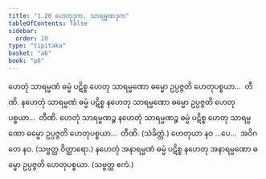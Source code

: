 ```yaml
---
title: "1.20 ဟေတုဒုက, သာရမ္မဏဒုက"
tableOfContents: false
sidebar:
  order: 20
type: "tipitaka"
basket: "ab"
book: "p6"
---
```



<DynamicBreadcrumb />

<Division number="44" book="p6" e="ch" v="39" p="50">

<Paragraph number="127" book="p6">
ဟေတုံ သာရမ္မဏံ ဓမ္မံ ပဋိစ္စ ဟေတု သာရမ္မဏော ဓမ္မော ဥပ္ပဇ္ဇတိ ဟေတုပစ္စယာ…  တီဏိ.
</Paragraph>

<Paragraph number="128" book="p6">
နဟေတုံ သာရမ္မဏံ ဓမ္မံ ပဋိစ္စ နဟေတု သာရမ္မဏော ဓမ္မော ဥပ္ပဇ္ဇတိ ဟေတုပစ္စယာ…  တီဏိ.
</Paragraph>

<Paragraph number="129" book="p6">
ဟေတုံ သာရမ္မဏဉ္စ နဟေတုံ သာရမ္မဏဉ္စ ဓမ္မံ ပဋိစ္စ ဟေတု သာရမ္မဏော ဓမ္မော ဥပ္ပဇ္ဇတိ ဟေတုပစ္စယာ…  တီဏိ. (သံခိတ္တံ.)
</Paragraph>

<Paragraph number="130" book="p6">
ဟေတုယာ နဝ …ပေ…  အဝိဂတေ နဝ. (သဗ္ဗတ္ထ ဝိတ္ထာရော.)
</Paragraph>

<Paragraph number="131" book="p6">
နဟေတုံ အနာရမ္မဏံ ဓမ္မံ ပဋိစ္စ နဟေတု အနာရမ္မဏော ဓမ္မော ဥပ္ပဇ္ဇတိ ဟေတုပစ္စယာ. (သဗ္ဗတ္ထ ဧကံ.)
</Paragraph>
</Division>
